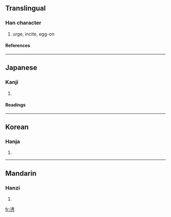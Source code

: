 {{see|恿}}

==Translingual==
===Han character===
{{Han char|rn=61|rad=心|as=10|sn=14|four=|canj=水月心 (EBP), XX水月心 (XXEBP)}}
# urge, incite, egg-on
====References====
{{Han ref|kx=0397.170|dkj=11039|dj=0736.110|hdz=42334.160|uh=6142|ud=24898}}
----
==Japanese==
===Kanji===
{{ja-kanji|grade=|rs=心10}}
# {{defn|Japanese}} 
====Readings====
{{ja-readings|on=[[よう]] (yō), [[ゆ]] (yu)|kun=[[しいる]] (shiiru), [[すすめる]] (susumeru)}}
----
==Korean==
===Hanja===
{{ko-hanja|hangeul=용|eumhun=|rv=yong|mr=yong|y=yong}}
# {{defn|Korean}}
----
==Mandarin==
===Hanzi===
{{cmn-hanzi|pin=[[yǒng]] (yong3)|wg=yung<sup>3</sup>}}
# {{defn|Mandarin}}

[[fr:慂]]